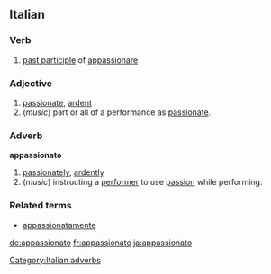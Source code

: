 ==Italian==
===Verb===
{{it-pp|appassionat}}

# [[past participle]] of [[appassionare]]

===Adjective===
{{it-adj|appassionat}}

# [[passionate]], [[ardent]]
# (''music'') part or all of a performance as [[passionate]].

===Adverb===
'''appassionato'''

# [[passionately]], [[ardently]]
# (''music'') instructing a [[performer]] to use [[passion]] while performing.

===Related terms===
*[[appassionatamente]]

[[Category:Italian adverbs]]

[[de:appassionato]]
[[fr:appassionato]]
[[ja:appassionato]]
